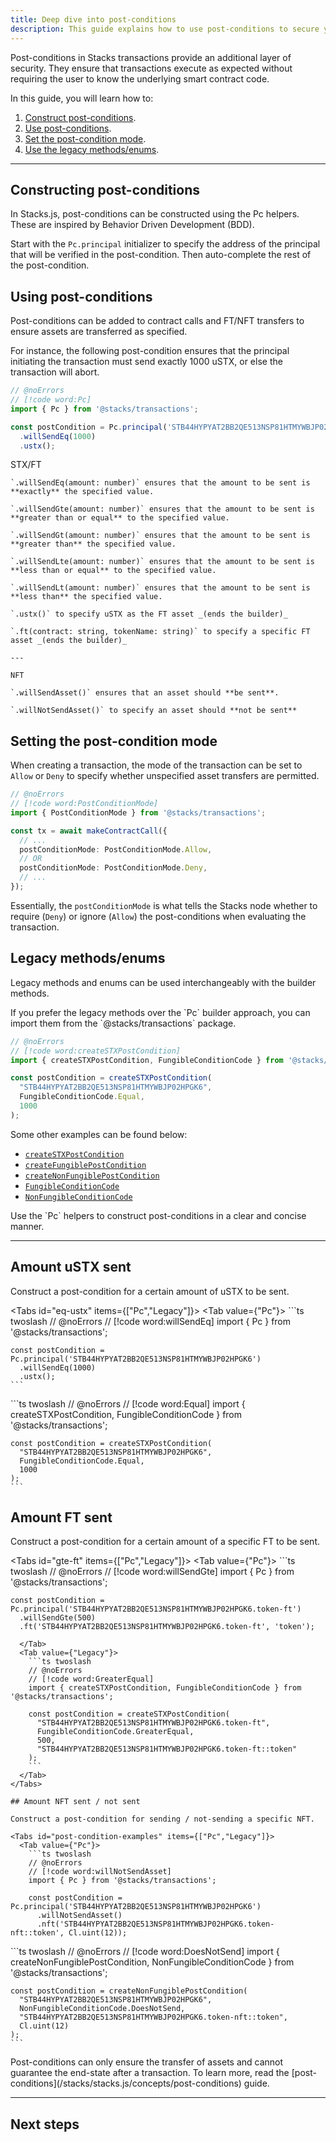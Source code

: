 ```yaml
---
title: Deep dive into post-conditions
description: This guide explains how to use post-conditions to secure your smart contracts.
---
```






Post-conditions in Stacks transactions provide an additional layer of security. They ensure that transactions execute as expected without requiring the user to know the underlying smart contract code.

In this guide, you will learn how to:

1. [Construct post-conditions](#constructing-post-conditions).
2. [Use post-conditions](#using-post-conditions).
3. [Set the post-condition mode](#setting-the-post-condition-mode).
4. [Use the legacy methods/enums](#using-the-legacy-methods-enums).

---

## Constructing post-conditions

In Stacks.js, post-conditions can be constructed using the Pc helpers. These are inspired by Behavior Driven Development (BDD).

Start with the `Pc.principal` initializer to specify the address of the principal that will be verified in the post-condition. Then auto-complete the rest of the post-condition.

## Using post-conditions

Post-conditions can be added to contract calls and FT/NFT transfers to ensure assets are transferred as specified.

For instance, the following post-condition ensures that the principal initiating the transaction must send exactly 1000 uSTX, or else the transaction will abort.

```ts twoslash
// @noErrors
// [!code word:Pc]
import { Pc } from '@stacks/transactions';

const postCondition = Pc.principal('STB44HYPYAT2BB2QE513NSP81HTMYWBJP02HPGK6')
  .willSendEq(1000)
  .ustx();
```

<Accordions>
  <Accordion title="All transfer methods">
    STX/FT

    `.willSendEq(amount: number)` ensures that the amount to be sent is **exactly** the specified value.
    
    `.willSendGte(amount: number)` ensures that the amount to be sent is **greater than or equal** to the specified value.
    
    `.willSendGt(amount: number)` ensures that the amount to be sent is **greater than** the specified value.
    
    `.willSendLte(amount: number)` ensures that the amount to be sent is **less than or equal** to the specified value.
    
    `.willSendLt(amount: number)` ensures that the amount to be sent is **less than** the specified value.

    `.ustx()` to specify uSTX as the FT asset _(ends the builder)_

    `.ft(contract: string, tokenName: string)` to specify a specific FT asset _(ends the builder)_

    ---
    
    NFT

    `.willSendAsset()` ensures that an asset should **be sent**.
    
    `.willNotSendAsset()` to specify an asset should **not be sent**
  </Accordion>
</Accordions>

## Setting the post-condition mode

When creating a transaction, the mode of the transaction can be set to `Allow` or `Deny` to specify whether unspecified asset transfers are permitted.

```ts twoslash
// @noErrors
// [!code word:PostConditionMode]
import { PostConditionMode } from '@stacks/transactions';

const tx = await makeContractCall({
  // ...
  postConditionMode: PostConditionMode.Allow,
  // OR
  postConditionMode: PostConditionMode.Deny,
  // ...
});
```

Essentially, the `postConditionMode` is what tells the Stacks node whether to require (`Deny`) or ignore (`Allow`) the post-conditions when evaluating the transaction.

## Legacy methods/enums

Legacy methods and enums can be used interchangeably with the builder methods.

<Callout>
If you prefer the legacy methods over the `Pc` builder approach, you can import them from the `@stacks/transactions` package.
</Callout>

```ts twoslash
// @noErrors
// [!code word:createSTXPostCondition]
import { createSTXPostCondition, FungibleConditionCode } from '@stacks/transactions';

const postCondition = createSTXPostCondition(
  "STB44HYPYAT2BB2QE513NSP81HTMYWBJP02HPGK6",
  FungibleConditionCode.Equal,
  1000
);
```

Some other examples can be found below:

- [`createSTXPostCondition`](https://stacks.js.org/functions/_stacks_transactions.createSTXPostCondition)
- [`createFungiblePostCondition`](https://stacks.js.org/functions/_stacks_transactions.createFungiblePostCondition)
- [`createNonFungiblePostCondition`](https://stacks.js.org/functions/_stacks_transactions.createNonFungiblePostCondition)
- [`FungibleConditionCode`](https://stacks.js.org/enums/_stacks_transactions.FungibleConditionCode)
- [`NonFungibleConditionCode`](https://stacks.js.org/enums/_stacks_transactions.NonFungibleConditionCode)

<Callout>
Use the `Pc` helpers to construct post-conditions in a clear and concise manner.
</Callout>

---

## Amount uSTX sent

Construct a post-condition for a certain amount of uSTX to be sent.

<Tabs id="eq-ustx" items={["Pc","Legacy"]}>
  <Tab value={"Pc"}>
    ```ts twoslash
    // @noErrors
    // [!code word:willSendEq]
    import { Pc } from '@stacks/transactions';

    const postCondition = Pc.principal('STB44HYPYAT2BB2QE513NSP81HTMYWBJP02HPGK6')
      .willSendEq(1000)
      .ustx();
    ```
  </Tab>
  <Tab value={"Legacy"}>
    ```ts twoslash
    // @noErrors
    // [!code word:Equal]
    import { createSTXPostCondition, FungibleConditionCode } from '@stacks/transactions';

    const postCondition = createSTXPostCondition(
      "STB44HYPYAT2BB2QE513NSP81HTMYWBJP02HPGK6",
      FungibleConditionCode.Equal,
      1000
    );
    ```
  </Tab>
</Tabs>

## Amount FT sent

Construct a post-condition for a certain amount of a specific FT to be sent.

<Tabs id="gte-ft" items={["Pc","Legacy"]}>
  <Tab value={"Pc"}>
    ```ts twoslash
    // @noErrors
    // [!code word:willSendGte]
    import { Pc } from '@stacks/transactions';

    const postCondition = Pc.principal('STB44HYPYAT2BB2QE513NSP81HTMYWBJP02HPGK6.token-ft')
      .willSendGte(500)
      .ft('STB44HYPYAT2BB2QE513NSP81HTMYWBJP02HPGK6.token-ft', 'token');
```
  </Tab>
  <Tab value={"Legacy"}>
    ```ts twoslash
    // @noErrors
    // [!code word:GreaterEqual]
    import { createSTXPostCondition, FungibleConditionCode } from '@stacks/transactions';

    const postCondition = createSTXPostCondition(
      "STB44HYPYAT2BB2QE513NSP81HTMYWBJP02HPGK6.token-ft",
      FungibleConditionCode.GreaterEqual,
      500,
      "STB44HYPYAT2BB2QE513NSP81HTMYWBJP02HPGK6.token-ft::token"
    );
    ```
  </Tab>
</Tabs>

## Amount NFT sent / not sent

Construct a post-condition for sending / not-sending a specific NFT.

<Tabs id="post-condition-examples" items={["Pc","Legacy"]}>
  <Tab value={"Pc"}>
    ```ts twoslash
    // @noErrors
    // [!code word:willNotSendAsset]
    import { Pc } from '@stacks/transactions';

    const postCondition = Pc.principal('STB44HYPYAT2BB2QE513NSP81HTMYWBJP02HPGK6')
      .willNotSendAsset()
      .nft('STB44HYPYAT2BB2QE513NSP81HTMYWBJP02HPGK6.token-nft::token', Cl.uint(12));
```
  </Tab>
  <Tab value={"Legacy"}>
    ```ts twoslash
    // @noErrors
    // [!code word:DoesNotSend]
    import { createNonFungiblePostCondition, NonFungibleConditionCode } from '@stacks/transactions';

    const postCondition = createNonFungiblePostCondition(
      "STB44HYPYAT2BB2QE513NSP81HTMYWBJP02HPGK6",
      NonFungibleConditionCode.DoesNotSend,
      "STB44HYPYAT2BB2QE513NSP81HTMYWBJP02HPGK6.token-nft::token",
      Cl.uint(12)
    );
    ```
  </Tab>
</Tabs>

<Callout type="warn">
Post-conditions can only ensure the transfer of assets and cannot guarantee the end-state after a transaction. To learn more, read the [post-conditions](/stacks/stacks.js/concepts/post-conditions) guide.
</Callout>

---

## Next steps

<Cards>
  <Card
    href="/stacks/stacks.js/guides/broadcast-transactions"
    title="Broadcast transactions"
    description="Learn how to broadcast transactions with Stacks.js."
  />
  <Card
    href="/stacks/stacks.js/packages/transactions"
    title="API References"
    description="Dive into the API references for Stacks.js."
  />
</Cards>